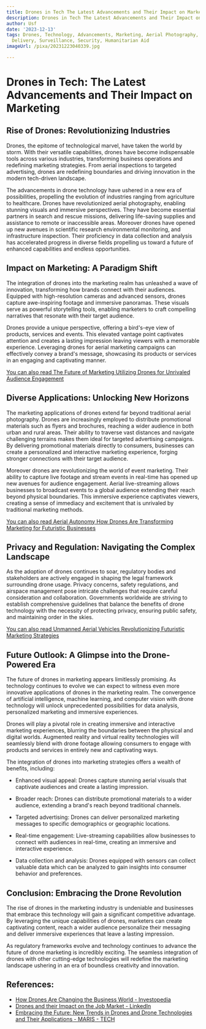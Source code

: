 ```yaml
---
title: Drones in Tech The Latest Advancements and Their Impact on Marketing
description: Drones in Tech The Latest Advancements and Their Impact on Marketing
author: Usf
date: '2023-12-13'
tags: Drones, Technology, Advancements, Marketing, Aerial Photography, Remote Sensing,
  Delivery, Surveillance, Security, Humanitarian Aid
imageUrl: /pixa/20231223040339.jpg

---
```

# Drones  in Tech: The Latest Advancements and  Their Impact on Marketing

## Rise of Drones: Revolutionizing Industries

Drones, the epitome of technological marvel, have taken the world by storm. With  their versatile capabilities, drones have become indispensable tools across various industries, transforming business operations and  redefining marketing  strategies. From aerial inspections to targeted advertising,  drones are redefining boundaries and driving innovation in the modern tech-driven landscape.

The  advancements in drone technology have ushered in a new era of possibilities, propelling the evolution of industries ranging from agriculture to healthcare. Drones have revolutionized aerial photography, enabling stunning visuals and immersive perspectives. They have become essential  partners in search  and rescue missions, delivering life-saving supplies and  assistance to remote or inaccessible areas. Moreover drones have opened  up new avenues in scientific research environmental monitoring, and infrastructure inspection. Their proficiency in data collection and analysis has  accelerated progress in  diverse fields propelling us toward a future of enhanced capabilities and endless opportunities.

## Impact on Marketing: A Paradigm Shift

The integration of drones into the  marketing  realm  has unleashed a wave of innovation, transforming how brands connect with  their audiences.  Equipped with high-resolution cameras and advanced sensors,  drones capture awe-inspiring footage and immersive panoramas.  These visuals serve as powerful storytelling tools, enabling marketers to craft compelling narratives that resonate with their target audience.

Drones provide a unique perspective, offering a  bird's-eye view of products, services and events. This elevated vantage point captivates attention and creates a lasting impression leaving viewers with a memorable  experience. Leveraging drones for aerial marketing campaigns can effectively  convey a brand's message, showcasing its  products or services in an engaging and captivating manner.

[You can also read  The Future of Marketing Utilizing Drones for Unrivaled  Audience Engagement](The%20Future%20of%20Marketing%20Utilizing%20Drones%20for%20Unrivaled%20Audience%20Engagement)


## Diverse Applications: Unlocking New Horizons

The marketing applications of drones extend far beyond traditional aerial photography. Drones are increasingly employed to distribute promotional materials such as flyers and brochures, reaching a wider audience  in both urban and rural areas. Their ability  to traverse vast distances and navigate challenging terrains  makes them ideal for targeted advertising campaigns. By delivering promotional materials  directly to consumers, businesses can create a personalized and interactive marketing experience, forging stronger connections  with their target audience.

Moreover drones are revolutionizing  the world of event marketing. Their ability to capture live footage and stream  events in real-time  has opened up new avenues for audience engagement. Aerial live-streaming  allows businesses to broadcast events to a global audience extending their reach beyond physical boundaries. This  immersive experience captivates viewers, creating a sense of immediacy and excitement that is unrivaled by traditional marketing methods.

[You  can also read  Aerial Autonomy How Drones  Are  Transforming Marketing for Futuristic Businesses](Aerial%20Autonomy%20How%20Drones%20Are%20Transforming%20Marketing%20for%20Futuristic%20Businesses)


## Privacy  and Regulation: Navigating the  Complex  Landscape

As the adoption of drones continues to soar,  regulatory bodies  and  stakeholders are actively engaged in shaping the legal framework surrounding drone  usage. Privacy concerns, safety regulations,  and airspace management pose intricate challenges that require careful consideration and collaboration. Governments worldwide are striving to establish comprehensive guidelines that balance the benefits  of drone technology with  the necessity of protecting privacy,  ensuring public safety, and maintaining order in the skies.

[You can  also read Unmanned Aerial Vehicles Revolutionizing Futuristic  Marketing  Strategies](Unmanned%20Aerial%20Vehicles%20Revolutionizing%20Futuristic%20Marketing%20Strategies)


## Future  Outlook: A Glimpse into the Drone-Powered Era

The  future of drones in  marketing appears limitlessly promising. As technology continues to evolve we can expect to witness  even more  innovative applications of drones  in the marketing realm. The convergence  of artificial intelligence, machine learning, and computer vision with drone technology will unlock unprecedented possibilities  for data analysis, personalized marketing and immersive experiences.

Drones  will play a  pivotal role in creating immersive and interactive marketing experiences, blurring the boundaries between the physical and  digital worlds. Augmented reality and virtual reality technologies will seamlessly  blend with drone footage allowing consumers to engage with products and services in entirely new and captivating ways.

The integration of drones into marketing strategies offers a wealth of benefits, including:

- Enhanced visual appeal: Drones capture  stunning aerial visuals that captivate audiences and create a  lasting  impression.

- Broader reach: Drones can distribute promotional materials to a wider audience, extending a brand's reach beyond traditional channels.

-  Targeted advertising: Drones can deliver personalized marketing  messages to specific demographics  or  geographic  locations.

- Real-time engagement: Live-streaming capabilities allow businesses to connect with audiences in real-time, creating  an immersive and  interactive experience.

- Data collection and analysis: Drones equipped with sensors can collect valuable data which can be analyzed to gain insights into consumer behavior and preferences.

## Conclusion: Embracing the Drone Revolution

The rise of drones in the marketing industry is undeniable and businesses that embrace this technology  will gain a significant competitive advantage. By leveraging the unique capabilities of  drones, marketers can create captivating content, reach a wider audience personalize their messaging and deliver immersive experiences that leave  a lasting impression.

As regulatory frameworks evolve and technology continues to advance the future of drone marketing is incredibly exciting. The seamless integration of drones with other cutting-edge technologies will  redefine the marketing landscape ushering  in an era of  boundless creativity and innovation.

## References:
- [How Drones Are Changing the Business World - Investopedia](https://www.investopedia.com/articles/investing/010615/how-drones-are-changing-business-world.asp)
- [Drones and their Impact on the Job Market - LinkedIn](https://www.linkedin.com/pulse/drones-impact-job-market-alp-consulting-ltd-)
- [Embracing the Future: New Trends in Drones and Drone Technologies and Their Applications - MARIS - TECH](https://www.maris-tech.com/blog/new-trends-in-drones-and-drone-video-steaming-technologies/)
